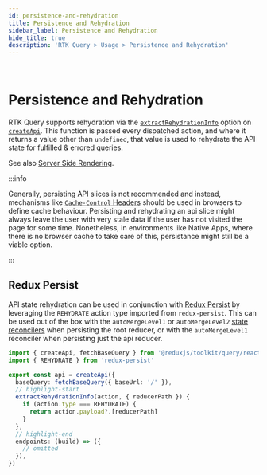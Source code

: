 ```yaml
---
id: persistence-and-rehydration
title: Persistence and Rehydration
sidebar_label: Persistence and Rehydration
hide_title: true
description: 'RTK Query > Usage > Persistence and Rehydration'
---
```


&nbsp;

# Persistence and Rehydration

RTK Query supports rehydration via the [`extractRehydrationInfo`](../api/createApi.mdx#extractrehydrationinfo)
option on [`createApi`](../api/createApi.mdx). This function is passed every dispatched action,
and where it returns a value other than `undefined`, that value is used to rehydrate the API state
for fulfilled & errored queries.

See also [Server Side Rendering](./server-side-rendering.mdx).

:::info

Generally, persisting API slices is not recommended and instead, mechanisms like
[`Cache-Control` Headers](https://developer.mozilla.org/en-US/docs/Web/HTTP/Headers/Cache-Control)
should be used in browsers to define cache behaviour.
Persisting and rehydrating an api slice might always leave the user with very stale data if the user
has not visited the page for some time.
Nonetheless, in environments like Native Apps, where there is no browser cache to take care of this,
persistance might still be a viable option.

:::

## Redux Persist

API state rehydration can be used in conjunction with [Redux Persist](https://github.com/rt2zz/redux-persist)
by leveraging the `REHYDRATE` action type imported from `redux-persist`. This can be used out of the
box with the `autoMergeLevel1` or `autoMergeLevel2` [state reconcilers](https://github.com/rt2zz/redux-persist#state-reconciler)
when persisting the root reducer, or with the `autoMergeLevel1` reconciler when persisting just the api reducer.

```ts title="redux-persist rehydration example"
import { createApi, fetchBaseQuery } from '@reduxjs/toolkit/query/react'
import { REHYDRATE } from 'redux-persist'

export const api = createApi({
  baseQuery: fetchBaseQuery({ baseUrl: '/' }),
  // highlight-start
  extractRehydrationInfo(action, { reducerPath }) {
    if (action.type === REHYDRATE) {
      return action.payload?.[reducerPath]
    }
  },
  // highlight-end
  endpoints: (build) => ({
    // omitted
  }),
})
```
